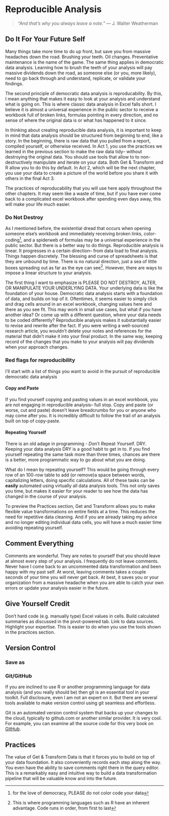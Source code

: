 # Reproducible Analysis

> *“And that’s why you always leave a note.”* — J. Walter Weatherman

## Do It For Your Future Self

Many things take more time to do up front, but save you from massive headaches down the road. Brushing your teeth. Oil changes. Preventative maintenance is the name of the game. The same thing applies in democratic data analysis. Learning how to brush the teeth of your analysis will pay massive dividends down the road, as someone else (or you, more likely), need to go back through and understand, replicate, or validate your findings. 

The second principle of democratic data analysis is reproducability. By this, I mean anything that makes it easy to look at your analysis and understand what is going on. This is where classic data analysis in Excel falls short. I believe it is almost a universal experience in the public sector to receive a workbook full of broken links, formulas pointing in every direction, and no sense of where the original data is or what has happened to it since. 

In thinking about creating reproducible data analysis, it is important to keep in mind that data analysis should be structured from beginning to end, like a story. In the beginning, there is raw data that you pulled from a report, compiled yourself, or otherwise received. In Act 1, you use the practices we learned in the previous section to make the raw data tidy-- without destroying the original data. You should use tools that allow to to non-destructively manipulate and iterate on your data. Both Get & Transform and R allow you to do this by default. In Act 2, which will be the next chapter, you use your data to create a picture of the world before you share it with others in the final Act 3. 

The practices of reproducability that you will use here apply throughout the other chapters. It may seem like a waste of time, but if you have ever come back to a complicated excel workbook after spending even days away, this will make your life much easier. 

### Do Not Destroy

As I mentioned before, the existential dread that occurs when opening someone else's workbook and immediately receiving broken links, color-coding^[for the love of democracy, PLEASE do not color code your data], and a spiderweb of formulas may be a universal experience in the public sector. But there is a better way to do things. Reproducible analysis is linear. It progresses in a certain direction-- from data load to final analysis. Things happen discretely. The blessing and curse of spreadsheets is that they are unbound by time. There is no natural direction, just a sea of little boxes spreading out as far as the eye can see^[This is where programming languages such as R have an inherent advantage. Code runs in order, from first to last]. However, there are ways to impose a linear structure to your analysis. 

The first thing I want to emphasize is PLEASE DO NOT DESTROY, ALTER, OR MANIPULATE YOUR UNDERLYING DATA. Your underlying data is like the foundation of your house. Democratic data analysis starts with a foundation of data, and builds on top of it. Oftentimes, it seems easier to simply click and drag cells around in an excel workbook, changing values here and there as you see fit. This may work in small use cases, but what if you have another idea? Or come up with a different question, where your data needs to be coded differently? Reproducible analysis makes it substantially easier to revise and rewrite after the fact. If you were writing a well-sourced research article, you wouldn't delete your notes and references for the material that didn't make it into your final product. In the same way, keeping record of the changes that you make to your analysis will pay dividends when your approach changes. 

### Red flags for reproducibility

I'll start with a list of things you want to avoid in the pursuit of reproducible democratic data analysis

#### Copy and Paste

If you find yourself copying and pasting values in an excel workbook, you are not engaging in reproducible analysis-- full stop. Copy and paste (or worse, cut and paste) doesn't leave breadcrumbs for you or anyone who may come after you. It is incredibly difficult to follow the trail of an analysis built on top of copy-paste. 

#### Repeating Yourself

There is an old adage in programming - *D*on't *R*epeat *Y*ourself. DRY. Keeping your data analysis DRY is a good habit to get in to. If you find yourself repeating the same task more than three times, chances are there is a better, more programmatic way to go about what you are doing. 

What do I mean by repeating yourself? This would be going through every row of an 100-row table to add (or remove)a space between words, capitalizing letters, doing specific calculations. All of these tasks can be **easily** automated using virtually all data analysis tools. This not only saves you time, but makes it easier for your reader to see how the data has changed in the course of your analysis. 

To preview the Practices section, Get and Transform allows you to make flexible value transformations on entire fields at a time. This reduces the need for repetitive data cleaning. And if you are already taking my advice and no longer editing individual data cells, you will have a much easier time avoiding repeating yourself. 

## Comment Everything

Comments are wonderful. They are notes to yourself that you should leave at almost every step of your analysis. I frequently do not leave comments. Never have I come back to an uncommented data transformation and been happy with my past self. At worst, leaving comments takes a couple seconds of your time you will never get back. At best, it saves you or your organization from a massive headache when you are able to catch your own errors or update your analysis easier in the future. 


## Give Yourself Credit
Don't hard code (e.g. manually type) Excel values in cells. Build calculated summaries as discussed in the pivot-powered tab. Link to data sources. Highlight your expertise. This is easier to do when you use the tools shown in the practices section. 

## Version Control

### Save as

### Git/GitHub

If you are inclined to use R or another programming language for data analysis (and you really should be) then git is an essential tool in your toolkit. Full disclosure, even I am not an expert on it. But there are several tools available to make version control using git seamless and effortless. 

Git is an automated version control system that backs up your changes to the cloud, typically to github.com or another similar provider. It is very cool. For example, you can examine all the source code for this very book on [GitHub](https://github.com/nemethc/dataisfordemocracy/tree/master/doingdemocraticdataanalysis). 

## Practices
The value of Get & Transform Data is that it forces you to build  on top of your data foundation. It also conveniently records each step along the way. You even have the ability to save comments right there in the query editor. This is a remarkably easy and intuitive way to build a data transformation pipeline that will be valuable know and into the future. 






